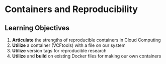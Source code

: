 # Containers and Reproducibility

## Learning Objectives

1. **Articulate** the strengths of reproducible containers in Cloud Computing
1. **Utilize** a container (VCFtools) with a file on our system
1. **Utilize** version tags for reproducible research
1. **Utilize** and **build** on existing Docker files for making our own containers

